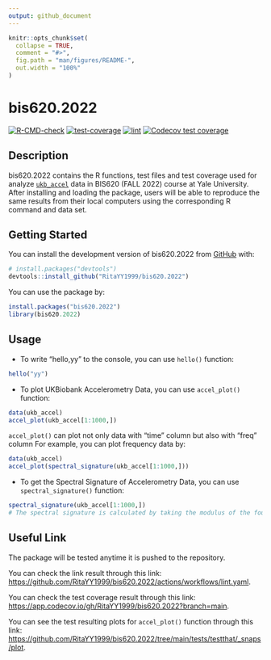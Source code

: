 ```yaml
---
output: github_document
---
```


<!-- README.md is generated from README.Rmd. Please edit that file -->

```r
knitr::opts_chunk$set(
  collapse = TRUE,
  comment = "#>",
  fig.path = "man/figures/README-",
  out.width = "100%"
)
```

# bis620.2022

<!-- badges: start -->
[![R-CMD-check](https://github.com/RitaYY1999/bis620.2022/actions/workflows/R-CMD-check.yaml/badge.svg)](https://github.com/RitaYY1999/bis620.2022/actions/workflows/R-CMD-check.yaml)
[![test-coverage](https://github.com/RitaYY1999/bis620.2022/actions/workflows/test-coverage.yaml/badge.svg)](https://github.com/RitaYY1999/bis620.2022/actions/workflows/test-coverage.yaml)
[![lint](https://github.com/RitaYY1999/bis620.2022/actions/workflows/lint.yaml/badge.svg)](https://github.com/RitaYY1999/bis620.2022/actions/workflows/lint.yaml)
[![Codecov test coverage](https://codecov.io/gh/RitaYY1999/bis620.2022/branch/main/graph/badge.svg)](https://app.codecov.io/gh/RitaYY1999/bis620.2022?branch=main)
<!-- badges: end -->

## Description

bis620.2022 contains the R functions, test files and test coverage used for analyze [`ukb_accel`](https://github.com/RitaYY1999/bis620.2022/tree/main/data) data in BIS620 (FALL 2022) course at Yale University. After installing and loading the package, users will be able to reproduce the same results from their local computers using the corresponding R command and data set.

## Getting Started

You can install the development version of bis620.2022 from [GitHub](https://github.com/) with:

``` r
# install.packages("devtools")
devtools::install_github("RitaYY1999/bis620.2022")
```

You can use the package by:

```r
install.packages("bis620.2022")
library(bis620.2022)
```

## Usage

* To write "hello,yy" to the console, you can use `hello()` function:

```r
hello("yy")
```

* To plot UKBiobank Accelerometry Data, you can use `accel_plot()` function:

```r
data(ukb_accel)
accel_plot(ukb_accel[1:1000,])
```
`accel_plot()` can plot not only data with "time" column but also with "freq" column For example, you can plot frequency data by:

```r
data(ukb_accel)
accel_plot(spectral_signature(ukb_accel[1:1000,]))
```
* To get the Spectral Signature of Accelerometry Data, you can use `spectral_signature()` function:

```r
spectral_signature(ukb_accel[1:1000,])
# The spectral signature is calculated by taking the modulus of the fourier coefficients of the signal.
```
## Useful Link

The package will be tested anytime it is pushed to the repository.
 
You can check the link result through this link: 
<https://github.com/RitaYY1999/bis620.2022/actions/workflows/lint.yaml>.

You can check the test coverage result through this link:
<https://app.codecov.io/gh/RitaYY1999/bis620.2022?branch=main>.
 
You can see the test resulting plots for `accel_plot()` function through this link:
<https://github.com/RitaYY1999/bis620.2022/tree/main/tests/testthat/_snaps/plot>.

